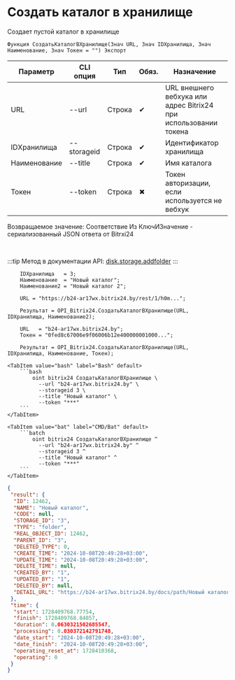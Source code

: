 ﻿---
sidebar_position: 6
---


# Создать каталог в хранилище
 Создает пустой каталог в хранилище



`Функция СоздатьКаталогВХранилище(Знач URL, Знач IDХранилища, Знач Наименование, Знач Токен = "") Экспорт`

  | Параметр | CLI опция | Тип | Обяз. | Назначение |
  |-|-|-|-|-|
  | URL | --url | Строка | &#x2714; | URL внешнего вебхука или адрес Bitrix24 при использовании токена |
  | IDХранилища | --storageid | Строка | &#x2714; | Идентификатор хранилища |
  | Наименование | --title | Строка | &#x2714; | Имя каталога |
  | Токен | --token | Строка | &#x2716; | Токен авторизации, если используется не вебхук |

  
  Возвращаемое значение:   Соответствие Из КлючИЗначение - сериализованный JSON ответа от Bitrxi24

<br/>

:::tip
Метод в документации API: [disk.storage.addfolder](https://dev.1c-bitrix.ru/rest_help/disk/storage/disk_storage_addfolder.php)
:::
<br/>



```bsl title="Пример использования для 1С:Предприятие/OneScript"
    IDХранилища   = 3;
    Наименование  = "Новый каталог";
    Наименование2 = "Новый каталог 2";

    URL = "https://b24-ar17wx.bitrix24.by/rest/1/h0m...";

    Результат = OPI_Bitrix24.СоздатьКаталогВХранилище(URL, IDХранилища, Наименование2);

    URL   = "b24-ar17wx.bitrix24.by";
    Токен = "0fed8c67006e9f06006b12e400000001000...";

    Результат = OPI_Bitrix24.СоздатьКаталогВХранилище(URL, IDХранилища, Наименование, Токен);
```
    

 <Tabs>
  
    <TabItem value="bash" label="Bash" default>
        ```bash
            oint bitrix24 СоздатьКаталогВХранилище \
              --url "b24-ar17wx.bitrix24.by" \
              --storageid 3 \
              --title "Новый каталог" \
              --token "***"
        ```
    </TabItem>
  
    <TabItem value="bat" label="CMD/Bat" default>
        ```batch
            oint bitrix24 СоздатьКаталогВХранилище ^
              --url "b24-ar17wx.bitrix24.by" ^
              --storageid 3 ^
              --title "Новый каталог" ^
              --token "***"
        ```
    </TabItem>
</Tabs>


```json title="Результат"
{
 "result": {
  "ID": 12462,
  "NAME": "Новый каталог",
  "CODE": null,
  "STORAGE_ID": "3",
  "TYPE": "folder",
  "REAL_OBJECT_ID": 12462,
  "PARENT_ID": "3",
  "DELETED_TYPE": 0,
  "CREATE_TIME": "2024-10-08T20:49:28+03:00",
  "UPDATE_TIME": "2024-10-08T20:49:28+03:00",
  "DELETE_TIME": null,
  "CREATED_BY": "1",
  "UPDATED_BY": "1",
  "DELETED_BY": null,
  "DETAIL_URL": "https://b24-ar17wx.bitrix24.by/docs/path/Новый каталог"
 },
 "time": {
  "start": 1728409768.77754,
  "finish": 1728409768.84057,
  "duration": 0.0630321502685547,
  "processing": 0.030372142791748,
  "date_start": "2024-10-08T20:49:28+03:00",
  "date_finish": "2024-10-08T20:49:28+03:00",
  "operating_reset_at": 1728410368,
  "operating": 0
 }
}
```
